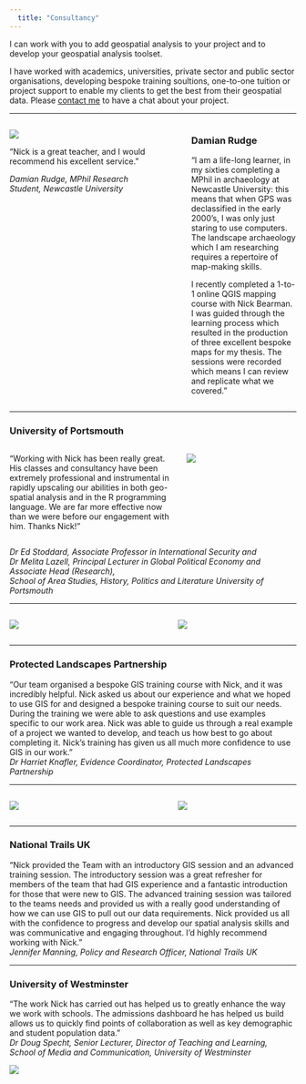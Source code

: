 ```yaml
---
  title: "Consultancy"
---
```


I can work with you to add geospatial analysis to your project and to develop your geospatial analysis toolset. 

I have worked with academics, universities, private sector and public sector organisations, developing bespoke training soultions, one-to-one tuition or project support to enable my clients to get the best from their geospatial data. Please [contact me](index.html) to have a chat about your project. 


<!-- Emily / Uni of Birmingham -->

----



::: columns
:::: {.column width="55%"}
[![](images/damian-map-1.png)](images/damian-map-1.png)

"Nick is a great teacher, and I would recommend his excellent service."

*Damian Rudge, MPhil Research Student, Newcastle University*
::::
:::: {.column width="5%"}

::::
:::: {.column width="40%"}

### Damian Rudge

 "I am a life-long learner, in my sixties completing a MPhil in archaeology at Newcastle University: this means that when GPS was declassified in the early 2000's, I was only just staring to use computers. The landscape archaeology which I am researching requires a repertoire of map-making skills. 
 
I recently completed a 1-to-1 online QGIS mapping course with Nick Bearman. I was guided through the learning process which resulted in the production of three excellent bespoke maps for my thesis. The sessions were recorded which means I can review and replicate what we covered."

::::
:::

----

### University of Portsmouth

::: columns
:::: {.column width="60%"}


"Working with Nick has been really great. His classes and consultancy have been extremely professional and instrumental in rapidly upscaling our abilities in both geo-spatial analysis and in the R programming language. We are far more effective now than we were before our engagement with him. Thanks Nick!"

::::
:::: {.column width="40%"}


![](images/portsmouth-logo.png)


::::
:::
*Dr Ed Stoddard, Associate Professor in International Security and 
<br> Dr Melita Lazell, Principal Lecturer in Global Political Economy and Associate Head (Research), 
<br> School of Area Studies, History, Politics and Literature University of Portsmouth*



----

::: columns
:::: {.column width="45%"}
![](images/NTUK_Primary Logo_Black.png)
::::
:::: {.column width="10%"}

::::
:::: {.column width="45%"}
![](images/netflix.png)
::::
:::

----


### Protected Landscapes Partnership

"Our team organised a bespoke GIS training course with Nick, and it was incredibly helpful. Nick asked us about our experience and what we hoped to use GIS for and designed a bespoke training course to suit our needs. During the training we were able to ask questions and use examples specific to our work area. Nick was able to guide us through a real example of a project we wanted to develop, and teach us how best to go about completing it.  Nick’s training has given us all much more confidence to use GIS in our work."
<br>*Dr Harriet Knafler, Evidence Coordinator, Protected Landscapes Partnership*

----


::: columns
:::: {.column width="45%"}

![](images/Westminster-University-logo - Copy.jpg)
::::
:::: {.column width="10%"}

::::
:::: {.column width="45%"}

![](images/Red-Bull-logo - Copy.jpg)
::::
:::

----

### National Trails UK

"Nick provided the Team with an introductory GIS session and an advanced training session. The introductory session was a great refresher for members of the team that had GIS experience and a fantastic introduction for those that were new to GIS. The advanced training session was tailored to the teams needs and provided us with a really good understanding of how we can use GIS to pull out our data requirements. Nick provided us all with the confidence to progress and develop our spatial analysis skills and was communicative and engaging throughout. I’d highly recommend working with Nick."
<br>
*Jennifer Manning, Policy and Research Officer, National Trails UK*



----

<!--
### North Devon Biosphere & University of Exeter

- Carolyn / Exeter
    - what I did
    - outputs - report, code, plugins (ArcGIS and QGIS)

-->

### University of Westminster

“The work Nick has carried out has helped us to greatly enhance the way we work with schools. The admissions dashboard he has helped us build allows us to quickly find points of collaboration as well as key demographic and student population data.”
<br>
*Dr Doug Specht, Senior Lecturer, Director of Teaching and Learning, 
<br>School of Media and Communication, University of Westminster*

![](images/school-admissions.png)




